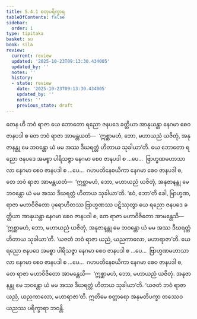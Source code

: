 ```yaml
---
title: 5.4.1 စတုပရိက္ခာရ
tableOfContents: false
sidebar:
  order: 1
type: tipitaka
basket: su
book: sila
review:
  current: review
  updated: '2025-10-23T09:13:30.434005'
  updated_by: ''
  notes: ''
  history:
  - state: review
    date: '2025-10-23T09:13:30.434005'
    updated_by: ''
    notes: ''
    previous_state: draft
---
```



<ReviewStatus review={frontmatter.review} showDetails={true} />

<HypothesisAnnotation frontmatter={frontmatter} />

<DynamicBreadcrumb />

<Division number="339" book="sila" e="ch" v="6" p="129">

<Paragraph number="550" book="sila">
တေန ဟိ ဘဝံ ရာဇာ ယေ ဘောတော ရညော ဇနပဒေ ခတ္တိယာ အာနုယန္တာ နေဂမာ စေဝ ဇာနပဒါ စ တေ ဘဝံ ရာဇာ အာမန္တယတံ—  ‘ဣစ္ဆာမဟံ, ဘော, မဟာယညံ ယဇိတုံ, အနုဇာနန္တု မေ ဘဝန္တော ယံ မမ အဿ ဒီဃရတ္တံ ဟိတာယ သုခါယာ’တိ. ယေ ဘောတော ရညော ဇနပဒေ အမစ္စာ ပါရိသဇ္ဇာ နေဂမာ စေဝ ဇာနပဒါ စ …ပေ…  ဗြာဟ္မဏမဟာသာလာ နေဂမာ စေဝ ဇာနပဒါ စ …ပေ…  ဂဟပတိနေစယိကာ နေဂမာ စေဝ ဇာနပဒါ စ, တေ ဘဝံ ရာဇာ အာမန္တယတံ—  ‘ဣစ္ဆာမဟံ, ဘော, မဟာယညံ ယဇိတုံ, အနုဇာနန္တု မေ ဘဝန္တော ယံ မမ အဿ ဒီဃရတ္တံ ဟိတာယ သုခါယာ’တိ. ‘ဧဝံ, ဘော’တိ ခေါ, ဗြာဟ္မဏ, ရာဇာ မဟာဝိဇိတော ပုရောဟိတဿ ဗြာဟ္မဏဿ ပဋိဿုတွာ ယေ ရညော ဇနပဒေ ခတ္တိယာ အာနုယန္တာ နေဂမာ စေဝ ဇာနပဒါ စ, တေ ရာဇာ မဟာဝိဇိတော အာမန္တေသိ—  ‘ဣစ္ဆာမဟံ, ဘော, မဟာယညံ ယဇိတုံ, အနုဇာနန္တု မေ ဘဝန္တော ယံ မမ အဿ ဒီဃရတ္တံ ဟိတာယ သုခါယာ’တိ. ‘ယဇတံ ဘဝံ ရာဇာ ယညံ, ယညကာလော, မဟာရာဇာ’တိ. ယေ ရညော ဇနပဒေ အမစ္စာ ပါရိသဇ္ဇာ နေဂမာ စေဝ ဇာနပဒါ စ …ပေ…  ဗြာဟ္မဏမဟာသာလာ နေဂမာ စေဝ ဇာနပဒါ စ …ပေ…  ဂဟပတိနေစယိကာ နေဂမာ စေဝ ဇာနပဒါ စ, တေ ရာဇာ မဟာဝိဇိတော အာမန္တေသိ—  ‘ဣစ္ဆာမဟံ, ဘော, မဟာယညံ ယဇိတုံ. အနုဇာနန္တု မေ ဘဝန္တော ယံ မမ အဿ ဒီဃရတ္တံ ဟိတာယ သုခါယာ’တိ. ‘ယဇတံ ဘဝံ ရာဇာ ယညံ, ယညကာလော, မဟာရာဇာ’တိ. ဣတိမေ စတ္တာရော အနုမတိပက္ခာ တဿေဝ ယညဿ ပရိက္ခာရာ ဘဝန္တိ.
</Paragraph>
</Division>